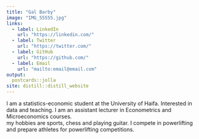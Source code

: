 ```yaml
---
title: "Gal Barby"
image: "IMG_55555.jpg"
links:
  - label: LinkedIn
    url: "https://linkedin.com/"
  - label: Twitter
    url: "https://twitter.com/"
  - label: GitHub
    url: "https://github.com/"
  - label: Email
    url: "mailto:email@email.com"
output:
  postcards::jolla
site: distill::distill_website
---
```


I am a statistics-economic student at the University of Haifa.
Interested in data and teaching.
I am an assistant lecturer in Econometrics and Microeconomics courses.\
my hobbies are sports, chess and playing guitar.
I compete in powerlifting and prepare athletes for powerlifting competitions.